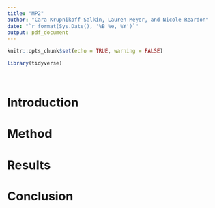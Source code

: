 ```yaml
---
title: "MP2"
author: "Cara Krupnikoff-Salkin, Lauren Meyer, and Nicole Reardon"
date: "`r format(Sys.Date(), '%B %e, %Y')`"
output: pdf_document
---
```


```r
knitr::opts_chunk$set(echo = TRUE, warning = FALSE)
```

```r
library(tidyverse)
```


```r

```


```r

```

# Introduction

# Method

# Results

# Conclusion
